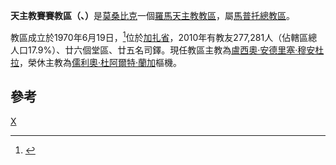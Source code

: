 {{Infobox Roman Catholic diocese
|Roman Catholic Diocese of = 天主教賽賽教區
|Latin name of diocese = Dioecesis Xai-Xaiensis
|image =Mozambique Provinces Gaza 250px.JPG
|caption =教區位置
|location = [[莫桑比克|莫桑比克]]
|territory =[[加扎省|加扎省]]
|population = 277,281
|rite = 拉丁禮
|patron =
|province =馬普托
|established = 1970年
|cathedral = [[聖若翰洗者主教座堂_(賽賽)|聖若翰洗者主教座堂]]
|co-cathedral =
|leadership = 主教
|website =
|教宗 =
|metropolitan =
|ordinary = [[盧西奧·安德里塞·穆安杜拉|盧西奧·安德里塞·穆安杜拉]]
|coadjutor bishop =
|auxiliary = 
|emeritus=[[儒利奧·杜阿爾特·蘭加|儒利奧·杜阿爾特·蘭加]]樞機
}}
'''天主教賽賽教區（{{lang-la|Dioecesis Xai-Xaiensis}}、{{lang-pt|Diocese de Xai-Xai}}）'''是[[莫桑比克|莫桑比克]]一個[[羅馬天主教|羅馬天主教]][[教區|教區]]，屬[[天主教馬普托總教區|馬普托總教區]]。

教區成立於1970年6月19日，<ref>{{Cite web |url=http://www.vatican.va/holy_father/paul_vi/apost_constitutions/documents/hf_p-vi_apc_19700619_belopolitaane_lt.html |title=升為教區的宗座憲令 |access-date=2013-06-10 |archive-date=2014-02-03 |archive-url=https://web.archive.org/web/20140203154634/http://www.vatican.va/holy_father/paul_vi/apost_constitutions/documents/hf_p-vi_apc_19700619_belopolitaane_lt.html |dead-url=no }}</ref>位於[[加扎省|加扎省]]，2010年有教友277,281人（佔轄區總人口17.9%）、廿六個堂區、廿五名司鐸。現任教區主教為[[盧西奧‧安德里塞‧穆安杜拉|盧西奧‧安德里塞‧穆安杜拉]]，榮休主教為[[儒利奧·杜阿爾特·蘭加|儒利奧·杜阿爾特·蘭加]]樞機。

==參考==
{{reflist}}
{{莫桑比克天主教教區}}
[[Category:莫桑比克天主教教區|X]]
